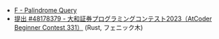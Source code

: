 
<Meta title="ABC331/ABC331-F" />
<Slide src={Png} label="ABC331 F - Palindrome Query" />

- [F \- Palindrome Query](https://atcoder.jp/contests/abc331/tasks/abc331_f)
- [提出 \#48178379 \- 大和証券プログラミングコンテスト2023（AtCoder Beginner Contest 331）](https://atcoder.jp/contests/abc331/submissions/48178379) (Rust, フェニック木)
